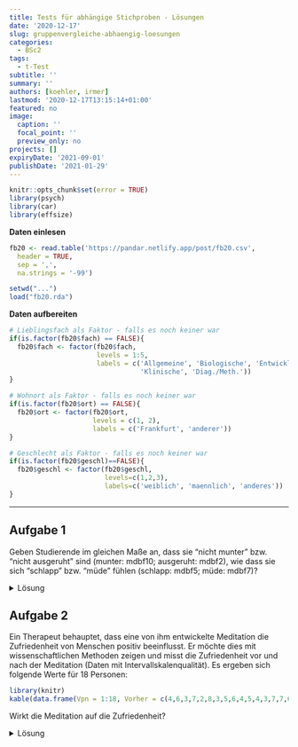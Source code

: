 ```yaml
---
title: Tests für abhängige Stichproben - Lösungen
date: '2020-12-17'
slug: gruppenvergleiche-abhaengig-loesungen
categories:
  - BSc2
tags:
  - t-Test
subtitle: ''
summary: ''
authors: [koehler, irmer]
lastmod: '2020-12-17T13:15:14+01:00'
featured: no
image:
  caption: ''
  focal_point: ''
  preview_only: no
projects: []
expiryDate: '2021-09-01'
publishDate: '2021-01-29'
---
```



```r
knitr::opts_chunk$set(error = TRUE)
library(psych)
library(car)
library(effsize)
```

**Daten einlesen**

```r
fb20 <- read.table('https://pandar.netlify.app/post/fb20.csv', 
  header = TRUE,
  sep = ',',
  na.strings = '-99')
```

```r
setwd("...")  
load("fb20.rda")
```

**Daten aufbereiten**

```r
# Lieblingsfach als Faktor - falls es noch keiner war
if(is.factor(fb20$fach) == FALSE){
  fb20$fach <- factor(fb20$fach, 
                      levels = 1:5,
                      labels = c('Allgemeine', 'Biologische', 'Entwicklung',
                                 'Klinische', 'Diag./Meth.'))
}

# Wohnort als Faktor - falls es noch keiner war
if(is.factor(fb20$ort) == FALSE){
  fb20$ort <- factor(fb20$ort, 
                     levels = c(1, 2),
                     labels = c('Frankfurt', 'anderer'))
}

# Geschlecht als Faktor - falls es noch keiner war
if(is.factor(fb20$geschl)==FALSE){
  fb20$geschl <- factor(fb20$geschl, 
                        levels=c(1,2,3), 
                        labels=c('weiblich', 'maennlich', 'anderes'))
}
```

***

## Aufgabe 1
Geben Studierende im gleichen Maße an, dass sie "nicht munter" bzw. "nicht ausgeruht" sind (munter: mdbf10; ausgeruht: mdbf2), wie dass sie sich "schlapp" bzw. "müde" fühlen (schlapp: mdbf5; müde: mdbf7)?   

<details><summary>Lösung</summary>
**Daten aufbereiten**

Items umpolen
```r
fb20$mdbf10_r <- -1 * (fb20$mdbf10 - 6) # Item mdbf10 umpolen
fb20$mdbf2_r <- -1 * (fb20$mdbf2 - 6) # Item mdbf2 umpolen
```

Bedeutung nach der Umpolung:

Item mdbf10_r: Wie "nicht munter" fühlen Sie sich? Hohe Werte = nicht munter

Item mdbf2_r: Wie "nicht ausgeruht" fühlen Sie sich? Hohe Werte = nicht ausgeruht


Skalen mitteln über die jeweiligen Items:
```r
#umgepolte "wache" Skalen mitteln ueber beide Items
fb20$muede_r <- rowMeans(fb20[, c('mdbf2_r', 'mdbf10_r')])
#"muede" Skalen mitteln ueber beide Items
fb20$muede <- rowMeans(fb20[, c('mdbf5', 'mdbf7')])
```

Unterscheiden sich die Gruppen im Mittel nicht, geben die Studierenden auf beiden Skalen im gleichen Maße an, wie wach bzw. müde sie sich fühlen.

**Deskriptivstatistische Beantwortung der Fragestellung: grafisch**

* Balkendiagramme (angemessen für Daten mit Rangskalenqualität)

* Je ein Balkendiagramm pro Variable, untereinander dargestellt 
```r
par(mfrow=c(2,1), mar=c(3,3,3,0))
barplot(table(fb20[, "muede_r"]), ylim = c(0,40), main="nicht müde", xlab="", ylab="", las=1)
barplot(table(fb20[, "muede"]), ylim = c(0,40), main="müde", xlab="", ylab="", las=1)
par(mfrow=c(1,1))
```

**Deskriptivstatistische Beantwortung der Fragestellung: statistisch**
```r
summary(fb20[, "muede_r"])
summary(fb20[, "muede"])
prop.table(table(fb20$muede_r))
prop.table(table(fb20$muede))
```
Werte auf der umgepolten "wach" Skala leicht höher als Werte auf Skala "muede".

**Voraussetzungen für t-Test für abhängige Stichproben**

1. Die abhängige Variable ist intervallskaliert $\rightarrow$ nicht gegeben $\rightarrow$ Wilcoxon Test für abhängige Stichproben
2. Die Messwerte innerhalb der Paare dürfen sich gegenseitig beeinflussen/voneinander abhängig sein; außerdem keine Abhängigkeiten zwischen den Messwertpaaren
3. Die Differenzvariable _d_ muss in der Population normalverteilt sein

(2. und 3. nicht mehr relevant, da wir Wilcoxon Test anwenden)

**Hypothesen**

Hypothesenpaar (inhaltlich):  

H0: Studierende geben im gleichen Ausmaß an, dass sie "nicht munter" sind, wie dass sie sich "schlapp/müde" fühlen.  
H1: Studenten geben eher an, dass sie "nicht munter" sind, als dass sie sich "schlapp/müde" fühlen bzw. umgekehrt.

* Art des Effekts: Unterschiedshypothese  
* Richtung des Effekts: Ungerichtet  
* Größe des Effekts: Unspezifisch  

Hypthesenpaar (statistisch):  

* $H_0$: $\mu_{"nicht-munter"} =   \mu_{"schlapp"}$ bzw. $\mu_{d} = 0$
* $H_1$: $\mu_{"nicht-munter"} \ne \mu_{"schlapp"}$ bzw. $\mu_{d} \ne 0$

**Spezifikation des Signifikanzniveaus** 

$\alpha = .05$

**Durchführung des Wilcoxon-Tests für abhängige Stichproben in R**
```r
wilcox.test(x = fb20$muede_r, y = fb20$muede, # die beiden abhaengigen Items  
            paired = T,                       # Stichproben sind abhaengig
            alternative = "two.sided",        # zweinseitige Testung
            conf.level = .95)                 # alpha = .05
```

**Formales Berichten des Ergebnisses**

Es wurde untersucht, ob Studierende in gleichem Maße angeben, dass sie "nicht munter" bzw. "nicht ausgeruht" sind, wie dass sie sich schlapp bzw. müde fühlen.

Zur Beantwortung der Fragestellung wurde ein zweinseitiger Wilcoxon-Test für abhängige Stichproben durchgeführt. Der Unterschied wurde bei einem Signifikanzniveau von alpha = .05 signifikant (V = 1709.5, _p_ = .002). Somit wird die Nullhypothese verworfen und die Alternativhypothese angenommen: Studenten geben eher an, dass sie "nicht munter" sind (d.h. niedrige Werte auf den Items "munter" und "ausgeruht"), als dass sie sich "schlapp/müde" fühlen.

</details>

## Aufgabe 2
Ein Therapeut behauptet, dass eine von ihm entwickelte Meditation die Zufriedenheit von Menschen positiv beeinflusst. Er möchte dies mit wissenschaftlichen Methoden zeigen und misst die Zufriedenheit vor und nach der Meditation (Daten mit Intervallskalenqualität). Es ergeben sich folgende Werte für 18 Personen:   

```r
library(knitr)
kable(data.frame(Vpn = 1:18, Vorher = c(4,6,3,7,2,8,3,5,6,4,5,4,3,7,7,6,4,7), Nachher = c(6,7,8,7,4,7,6,6,8,5,9,6,6,7,6,4,5,8)))
```

Wirkt die Meditation auf die Zufriedenheit?

<details><summary>Lösung</summary>
**Datensatz generieren**
```r
dataMeditation <- data.frame(Vpn = 1:18, Vorher = c(4,6,3,7,2,8,3,5,6,4,5,4,3,7,7,6,4,7), Nachher = c(6,7,8,7,4,7,6,6,8,5,9,6,6,7,6,4,5,8))
```

**Deskriptivstatistische Beantwortung der Fragestellung: grafisch**

Histogramme (weil Intervallskalenqualität):
Je ein Histogramm pro Gruppe, untereinander dargestellt, vertikale Linie für den jeweiligen Mittelwert
```r
par(mfrow=c(2,1), mar=c(3,2,2,0))
hist(dataMeditation[, "Vorher"], xlim=c(0,10), ylim=c(1,6), main="Zufriedenheit vor der Meditation", xlab="", ylab="", las=1)
abline(v=mean(dataMeditation[, "Vorher"]), lty=2, lwd=2)
hist(dataMeditation[, "Nachher"], xlim=c(0,10), ylim=c(1,6), main="Zufriedenheit nach der Meditation", xlab="", ylab="", las=1)
abline(v=mean(dataMeditation[, "Nachher"]), lty=2, lwd=2)
par(mfrow=c(1,1))
```

**Deskriptivstatistische Beantwortung der Fragestellung: statistisch**
```r
summary(dataMeditation[, "Vorher"])
summary(dataMeditation[, "Nachher"])
#alternativ
library(psych)
describe(dataMeditation[, "Vorher"])
describe(dataMeditation[, "Nachher"])
```
Mittelwert vorher (_M_ = 5.1, _SD_ = 1.76) ist deskriptiv niedriger als Mittelwert nachher (_M_ = 6.4, _SD_ = 1.38).

**Voraussetzungen für t-Test für abhängige Stichproben**

1. Die abhängige Variable ist intervallskaliert $\rightarrow$ ok
2. Die Messwerte innerhalb der Paare dürfen sich gegenseitig beeinflussen/voneinander abhängig sein; keine Abhängigkeiten zwischen den Messwertpaaren $\rightarrow$ ok
3. Die Differenzvariable _d_ muss in der Population normalverteilt sein $\rightarrow$ ab _n_ => 30 gegeben, ansonsten grafische Prüfung oder Hintergrundwissen 

**Voraussetzungsprüfung: Normalverteilung von _d_**
```r
par(mar=c(3,3,3,0)) #aendern der Raender (margins) des Plot-Fensters
difference <- dataMeditation[, "Vorher"]-dataMeditation[, "Nachher"]
hist(difference, xlim=c(-6,4), main="Verteilung der Differenzen", xlab="Differenzen", ylab="", las=1,freq=F)
curve(dnorm(x, mean=mean(difference), sd=sd(difference)), col="blue", lwd=2, add=T)
par(mfrow=c(1,1)) #Zuruecksetzens auf default
qqnorm(difference,las=1)
qqline(difference, col="blue")
```

$\Rightarrow$ Differenzen sehen einigermaßen normalverteilt aus

**Hypothesen**

* Art des Effekts: Unterschiedshypothese  
* Richtung des Effekts: Gerichtet $\rightarrow$ gerichtete Hypothesen (Der Wissenschaftler erwartet eine positive Wirkung
#    der Meditation auf die Zufriedenheit.) 
* Größe des Effekts: Unspezifisch  


Hyothesenpaar (inhaltlich):  
H0: Die Meditation wirkt sich nicht oder negativ auf die Zufriedenheit aus.
H1: Die Meditation wirkt sich positiv auf die Zufriedenheit aus.

Hypthesenpaar (statistisch):  

* $H_0$: $\eta_{vorher} \ge \eta_{nachher}$  bzw. $\mu_{d} \ge 0$
* $H_1$: $\eta_{vorher} <   \eta_{nachher}$  bzw. $\mu_{d} < 0$

**Spezifikation des Signifikanzniveaus**

$\alpha = .05$

**Durchführung des _t_-Tests für abhängige Stichproben in R**

```r
t.test(x = dataMeditation[, "Vorher"], y  = dataMeditation[, "Nachher"], # die beiden abhaengigen Gruppen
       paired = T,                       # Stichproben sind abhaengig
       alternative = "less",             # gerichtete Hypothese -> einseitige Testung
       conf.level = .95)                 # alpha = .05
```

* Zur Erinnerung: _df_ bei _t_-test mit abhängigen Stichproben: _n_ - 1 (wobei _n_ die Anzahl der Paare darstellt)
* _t_(0.05;17) = -3.174, _p_ < .05 $\rightarrow$ signifikant, H0 wird verworfen, H1 wird angenommen.

**Schätzung des standardisierten Populationseffekts**

```r
mean_d <- mean(difference)
sd.d.est <- sd(difference) #die geschaetzte SD der Differenzen
d_Meditation <- mean_d/sd.d.est
```

$\Rightarrow$ Der standardisierte Populationseffekt beträgt _d2''_ = -0.75 und ist laut Konventionen nach Cohen (1988) groß. 

**Formales Berichten des Ergebnisses**

Es wurde in einer Wiederholungsmessung untersucht, ob sich Meditation auf Zufriedenheit auswirkt. Zunächst findet sich deskriptiv ein Unterschied: Vor der Meditation liegt der durchschnittliche Zufriedenheitswert bei 5.06 (_SD_ = 1.76), während er nach der Meditation bei 6.39 (_SD_ = 1.38) liegt. 

Zur Beantwortung der Fragestellung wurde ein gerichteter _t_-Test für abhängige Stichproben durchgeführt. Der Gruppenunterschied ist signifikant (_t_(17) = -3.17, _p_ < .05), somit wird die Nullhypothese verworfen und die Alternativhypothese angenommen. Die Meditation hat einen Einfluss auf die Zufriedenheit.

Dieser Einfluss ist nach dem standardisierte Populationseffekt von _d''_ = 0.75 groß.


</details>

